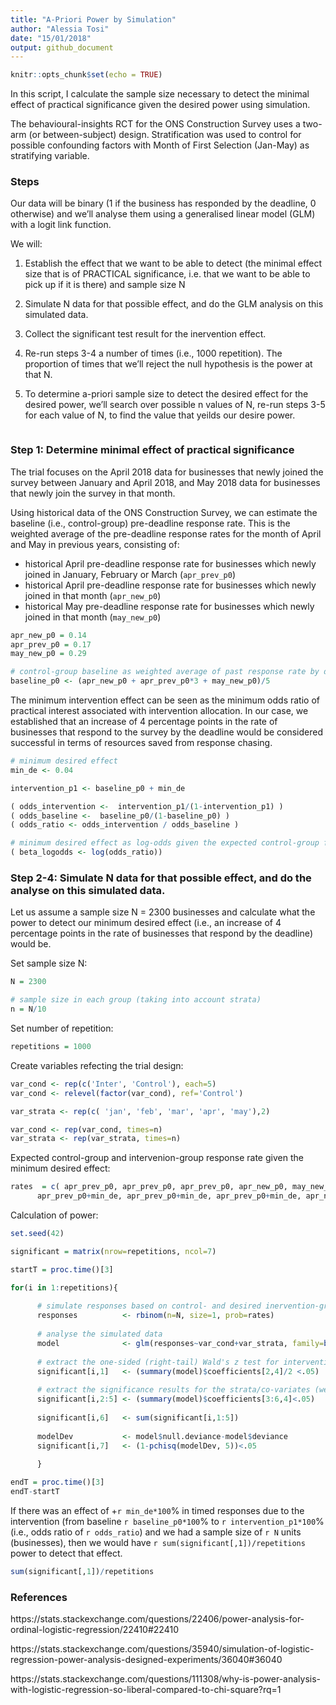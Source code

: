 ```yaml
---
title: "A-Priori Power by Simulation"
author: "Alessia Tosi"
date: "15/01/2018"
output: github_document
---
```


```r
knitr::opts_chunk$set(echo = TRUE)
```


In this script, I calculate the sample size necessary to detect the minimal effect of practical significance given the desired power using simulation.

The behavioural-insights RCT for the ONS Construction Survey uses a two-arm (or between-subject) design. Stratification was used to control for possible confounding factors with Month of First Selection (Jan-May) as stratifying variable.


### Steps

Our data will be binary (1 if the business has responded by the deadline, 0 otherwise) and we'll analyse them using a generalised linear model (GLM) with a logit link function.

We will:

1. Establish the effect that we want to be able to detect (the minimal effect size that is of PRACTICAL significance, i.e. that we want to be able to pick up if it is there) and sample size N

2. Simulate N data for that possible effect, and do the GLM analysis on this simulated data. 

3. Collect the significant test result for the inervention effect.

4. Re-run steps 3-4 a number of times (i.e., 1000 repetition). The proportion of times that we'll reject the null hypothesis is the power at that N.

5. To determine a-priori sample size to detect the desired effect for the desired power, we'll search over possible n values of N, re-run steps 3-5 for each value of N, to find the value that yeilds our desire power.


```r


```

### Step 1: Determine minimal effect of practical significance

The trial focuses on the April 2018 data for businesses that newly joined the survey between January and April 2018, and May 2018 data for businesses that newly join the survey in that month. 

Using historical data of the ONS Construction Survey, we can estimate the baseline (i.e., control-group) pre-deadline response rate. This is the weighted average of the pre-deadline response rates for the month of April and May in previous years, consisting of:

- historical April pre-deadline response rate for businesses which newly joined in January, February or March (`apr_prev_p0`)
- historical April pre-deadline response rate for businesses which newly joined in that month (`apr_new_p0`)
- historical May pre-deadline response rate for businesses which newly joined in that month (`may_new_p0`)

```r
apr_new_p0 = 0.14
apr_prev_p0 = 0.17
may_new_p0 = 0.29

# control-group baseline as weighted average of past response rate by deadline
baseline_p0 <- (apr_new_p0 + apr_prev_p0*3 + may_new_p0)/5

```

The minimum intervention effect can be seen as the minimum odds ratio of practical interest associated with intervention allocation. In our case, we established that an increase of 4 percentage points in the rate of businesses that respond to the survey by the deadline would be considered successful in terms of resources saved from response chasing.

```r

# minimum desired effect
min_de <- 0.04

intervention_p1 <- baseline_p0 + min_de

( odds_intervention <-  intervention_p1/(1-intervention_p1) )
( odds_baseline <-  baseline_p0/(1-baseline_p0) )
( odds_ratio <- odds_intervention / odds_baseline )

# minimum desired effect as log-odds given the expected control-group frequency
( beta_logodds <- log(odds_ratio))
```


### Step 2-4: Simulate N data for that possible effect, and do the analyse on this simulated data. 

Let us assume a sample size N = 2300 businesses and calculate what the power to detect our minimum desired effect (i.e., an increase of 4 percentage points in the rate of businesses that respond by the deadline) would be.

Set sample size N:

```r
N = 2300

# sample size in each group (taking into account strata)
n = N/10
```
 
Set number of repetition:

```r
repetitions = 1000
```

Create variables refecting the trial design:

```r
var_cond <- rep(c('Inter', 'Control'), each=5)
var_cond <- relevel(factor(var_cond), ref='Control')

var_strata <- rep(c( 'jan', 'feb', 'mar', 'apr', 'may'),2)

var_cond <- rep(var_cond, times=n)
var_strata <- rep(var_strata, times=n)

```


Expected control-group and intervenion-group response rate given the minimum desired effect:

```r
rates  = c( apr_prev_p0, apr_prev_p0, apr_prev_p0, apr_new_p0, may_new_p0, 
      apr_prev_p0+min_de, apr_prev_p0+min_de, apr_prev_p0+min_de, apr_new_p0+min_de,may_new_p0+min_de)
```

 
Calculation of power: 
 
```r

set.seed(42)

significant = matrix(nrow=repetitions, ncol=7)

startT = proc.time()[3]

for(i in 1:repetitions){
      
      # simulate responses based on control- and desired inervention-group response rates
      responses          <- rbinom(n=N, size=1, prob=rates)
      
      # analyse the simulated data
      model              <- glm(responses~var_cond+var_strata, family=binomial(link="logit"))
      
      # extract the one-sided (right-tail) Wald's z test for intervention
      significant[i,1]   <- (summary(model)$coefficients[2,4]/2 <.05)
      
      # extract the significance results for the strata/co-variates (we are not interested in them) 
      significant[i,2:5] <- (summary(model)$coefficients[3:6,4]<.05)
      
      significant[i,6]   <- sum(significant[i,1:5])
      
      modelDev           <- model$null.deviance-model$deviance
      significant[i,7]   <- (1-pchisq(modelDev, 5))<.05
      
      }

endT = proc.time()[3]
endT-startT

``` 

 
If there was an effect of +`r min_de*100`% in timed responses due to the intervention (from baseline `r baseline_p0*100`% to `r intervention_p1*100`% (i.e., odds ratio of `r odds_ratio`) and we had a sample size of `r N` units (businesses), then we would have `r sum(significant[,1])/repetitions` power to detect that effect.

```r
sum(significant[,1])/repetitions
```


### References

https://stats.stackexchange.com/questions/22406/power-analysis-for-ordinal-logistic-regression/22410#22410

https://stats.stackexchange.com/questions/35940/simulation-of-logistic-regression-power-analysis-designed-experiments/36040#36040

https://stats.stackexchange.com/questions/111308/why-is-power-analysis-with-logistic-regression-so-liberal-compared-to-chi-square?rq=1

